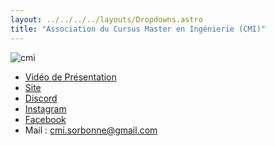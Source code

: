 ```yaml
---
layout: ../../../../layouts/Dropdowns.astro
title: "Association du Cursus Master en Ingénierie (CMI)"
---
```

![cmi](/assets/assos/cmi.png)  
- [Vidéo de Présentation](https://www.youtube.com/watch?v=g7oIDOKv23I)  
- [Site](https://cmisorbonne.com/)  
- [Discord](https://discord.gg/xjj9U8NAAg)  
- [Instagram](https://www.instagram.com/cmi.sorbonne)  
- [Facebook](https://www.facebook.com/cmi.sorbonne)  
- Mail : cmi.sorbonne@gmail.com